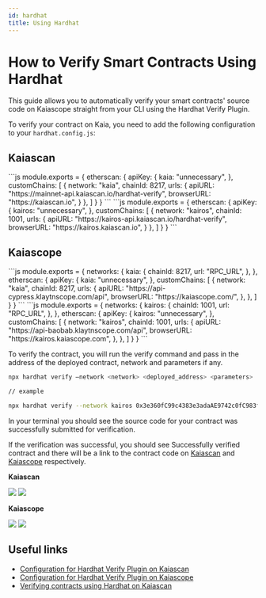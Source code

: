 ```yaml
---
id: hardhat
title: Using Hardhat
---
```



# How to Verify Smart Contracts Using Hardhat

This guide allows you to automatically verify your smart contracts' source code on Kaiascope straight from your CLI using the Hardhat Verify Plugin.

To verify your contract on Kaia, you need to add the following configuration to your `hardhat.config.js`:

## Kaiascan

<Tabs>
    <TabItem value="kaia-mainnet" label="Mainnet">
        ```js
        module.exports = {
          etherscan: {
              apiKey: {
                kaia: "unnecessary",
              },
              customChains: [
                {
                  network: "kaia",
                  chainId: 8217,
                  urls: {
                    apiURL: "https://mainnet-api.kaiascan.io/hardhat-verify",
                    browserURL: "https://kaiascan.io",
                  }
                },
              ]
            }
        }
        ```
  </TabItem>

  <TabItem value="kairos-testnet" label="Kairos">
      ```js
      module.exports = {
        etherscan: {
            apiKey: {
              kairos: "unnecessary",
            },
            customChains: [
              {
                network: "kairos",
                chainId: 1001,
                urls: {
                  apiURL: "https://kairos-api.kaiascan.io/hardhat-verify",
                  browserURL: "https://kairos.kaiascan.io",
                }
              },
            ]
          }
}
      ```
  </TabItem>
</Tabs>

## Kaiascope

<Tabs>
    <TabItem value="kaia-mainnet" label="Mainnet">
        ```js
        module.exports = {
          networks: {
            kaia: {
              chainId: 8217,
              url: "RPC_URL",
            },
          },
          etherscan: {
            apiKey: {
              kaia: "unnecessary",
            },
            customChains: [
              {
                network: "kaia",
                chainId: 8217,
                urls: {
                  apiURL: "https://api-cypress.klaytnscope.com/api",
                  browserURL: "https://kaiascope.com/",
                },
              },
            ]
          }
        }
        ```
  </TabItem>

  <TabItem value="kairos-testnet" label="Kairos">
      ```js
      module.exports = {
        networks: {
          kairos: {
            chainId: 1001,
            url: "RPC_URL",
          },
        },
        etherscan: {
          apiKey: {
            kairos: "unnecessary",
          },
          customChains: [
            {
              network: "kairos",
              chainId: 1001,
              urls: {
                apiURL: "https://api-baobab.klaytnscope.com/api",
                browserURL: "https://kairos.kaiascope.com",
              },
            },
          ]
        }
      }
      ```
  </TabItem>
</Tabs>

To verify the contract, you will run the verify command and pass in the address of the deployed contract, network and parameters if any.

```bash
npx hardhat verify –network <network> <deployed_address> <parameters>

// example

npx hardhat verify --network kairos 0x3e360fC99c4383e3adaAE9742c0fC983fDAa0535
```

In your terminal you should see the source code for your contract was successfully submitted for verification. 

If the verification was successful, you should see Successfully verified contract and there will be a link to the contract code on [Kaiascan](https://kairos.kaiascan.io/address/0x3e360fC99c4383e3adaAE9742c0fC983fDAa0535?tabId=contract&page=1) and [Kaiascope](https://baobab.klaytnscope.com/account/0x3e360fC99c4383e3adaAE9742c0fC983fDAa0535?tabId=contractCode) respectively.

**Kaiascan**

![](/img/build/smart-contracts/verify/kaiascan-terminal.png)
![](/img/build/smart-contracts/verify/kaiascan-verify.png)

**Kaiascope**

![](/img/build/smart-contracts/verify/kaiascope-terminal.png)
![](/img/build/smart-contracts/verify/kaiascope-verify.png)

## Useful links

- [Configuration for Hardhat Verify Plugin on Kaiascan](https://docs.kaiascan.io/hardhat-verify)
- [Configuration for Hardhat Verify Plugin on Kaiascope](https://docs.klaytnscope.com/contract/configuration-for-hardhat-verify-plugin)
- [Verifying contracts using Hardhat on Kaiascan](https://klaytn.foundation/verifying-contracts-using-hardhat-on-klaytnscope)


